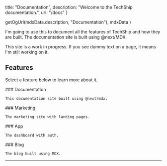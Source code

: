 
  title: "Documentation",
  description: "Welcome to the TechShip documentation.",
  url: "/docs"
}

  getOgUrl(mdxData.description, "Documentation"),
  mdxData
)

<Heading title={mdxData.title} description={mdxData.description} />

I'm going to use this to document all the features of TechShip and how they are built. The documentation site is built using @next/MDX.

<Callout>
  This site is a work in progress. If you see dummy text on a page, it means I'm
  still working on it.
</Callout>

## Features

Select a feature below to learn more about it.

<div className="grid sm:grid-cols-2 gap-4 pt-6">
  <Card href="/docs/documentation">
    ### Documentation

    This documentation site built using @next/mdx.
  </Card>

  <Card href="/docs/marketing" disabled>
    ### Marketing

    The marketing site with landing pages.
  </Card>

  <Card href="/docs/app" disabled>
    ### App

    The dashboard with auth.
  </Card>

  <Card href="/docs/blog" disabled>
    ### Blog

    The blog built using MDX.
  </Card>
</div>

<hr />

<Pager url={mdxData.url} />